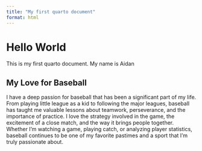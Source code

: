 ```yaml
---
title: "My first quarto document"
format: html
---
```


# Hello World

This is my first quarto document. My name is Aidan

## My Love for Baseball

I have a deep passion for baseball that has been a significant part of my life. From playing little league as a kid to following the major leagues, baseball has taught me valuable lessons about teamwork, perseverance, and the importance of practice. I love the strategy involved in the game, the excitement of a close match, and the way it brings people together. Whether I'm watching a game, playing catch, or analyzing player statistics, baseball continues to be one of my favorite pastimes and a sport that I'm truly passionate about. 



